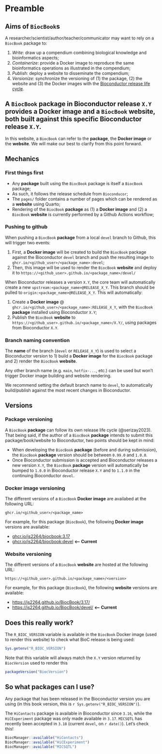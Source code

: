 # Preamble {-}

## Aims of `BiocBook`s

A researcher/scientist/author/teacher/communicator may want to rely on 
a `BiocBook` package to: 

1. *Write*: draw up a compendium combining biological knowledge and bioinformatics aspects;
2. *Containerize*: provide a Docker image to reproduce the same bioinformatics operations as illustrated in the compendium;
3. *Publish*: deploy a website to disseminate the compendium; 
4. *Versionize*: synchronize the versioning of (1) the package, (2) the website and (3) the Docker images with the [Bioconductor release life cycle](https://contributions.bioconductor.org/use-devel.html). 

::: {.callout-tip icon='true'}
## A `BiocBook` package in Bioconductor release `X.Y` provides a **Docker image** and a **`BiocBook` website**, both built against this specific Bioconductor release `X.Y`.
:::

In this website, a `BiocBook` can refer to the **package**, the **Docker image** or the **website**. We will 
make our best to clarify from this point forward. 

## Mechanics 

### First things first

- Any **package** built using the `BiocBook` package is itself a `BiocBook` package;
- As such, it follows the release schedule from `Bioconducor`; 
- The `pages/` folder contains a number of pages which can be rendered as a **website** using Quarto; 
- Rendering of the `BiocBook` **package** as (1) a **Docker image** and (2) a `BiocBook` **website** is currently performed by a Github Actions workflow; 

### Pushing to github

When pushing a `BiocBook` **package** from a local `devel` branch to Github, this will trigger two events: 

1. First, a **Docker image** will be created to build the `BiocBook` package against the Bioconductor `devel` branch and push the resulting image to `ghcr.io/<github_user>/<package_name>:devel`;
2. Then, this image will be used to render the `BiocBook` **website** and deploy it to `https://<github_user>.github.io/<package_name>/devel/`

When Bioconductor releases a version `X.Y`, the core team will automatically create a new `upstream:<package_name>@RELEASE_X_Y`. 
This branch should be pulled to `origin:<package_name>@RELEASE_X_Y`. This will automatically: 

1. Create a **Docker image** @ `ghcr.io/<github_user>/<package_name>:RELEASE_X_Y`, with the `BiocBook` **package** installed using Bioconductor `X.Y`;
2. Publish the `BiocBook` **website** to `https://<github_user>.github.io/<package_name>/X.Y/`, using packages from Bioconductor `X.Y`.

### Branch naming convention

The **name** of the branch (`devel` or `RELEASE_X_Y`) is used to select a 
Bioconductor version to 1) build a **Docker image** for the `BiocBook` package 
and 2) render the `BiocBook` **website**. 

Any other branch name (e.g. `main`, `hotfix-...`, etc.) can be used but won't 
trigger Docker image building and website rendering. 

::: {.callout-warning icon='true'}
We recommend setting the default branch name to `devel`, to automatically 
build/publish against the most recent changes in Bioconductor. 
:::

## Versions

### Package versioning

A `BiocBook` **package** can follow its own release life cycle (@serizay2023). That being said, 
if the author of a `BiocBook` **package** intends to submit this package/book/website 
to Bioconductor, two points should be kept in mind: 

- When developing the `BiocBook` **package** (before and during submission), the `BiocBook` **package** version should be between `0.99.0` and `1.0.0`. 
- Once Bioconductor submission is accepted and Bioconductor releases a new version `X.Y`, the `BiocBook` **package** version will automatically be bumped to `1.0.0` in Bioconductor release `X.Y` and to `1.1.0` in the continuing Bioconductor `devel`.

### Docker image versioning

The different versions of a `BiocBook` **Docker image** are availabed at the following URL: 

`ghcr.io/<github_user>/<package_name>`

For example, for this package (`BiocBook`), the following **Docker image** versions are available: 

- [ghcr.io/js2264/biocbook:3.17](https://github.com/js2264/BiocBook/pkgs/container/biocbook/115910386?tag=RELEASE_3_17)
- [ghcr.io/js2264/biocbook:devel](https://github.com/js2264/BiocBook/pkgs/container/biocbook/116021423?tag=devel) **<-- Current**

### Website versioning

The different versions of a `BiocBook` **website** are hosted at the following URL: 

`https://<github_user>.github.io/<package_name>/<version>`

For example, for this package (`BiocBook`), the following **website** versions are available: 

- [https://js2264.github.io/BiocBook/3.17/](https://js2264.github.io/BiocBook/3.17/)
- [https://js2264.github.io/BiocBook/devel/](https://js2264.github.io/BiocBook/devel/) **<-- Current**

## Does this really work? 

The `R_BIOC_VERSION` variable is available in the `BiocBook` Docker image (used 
to render this website) to check what BioC release is being used: 

```r
Sys.getenv("R_BIOC_VERSION")
```

Note that this variable will always match the `X.Y` version returned by `BiocVersion` 
used to render this 

```r
packageVersion("BiocVersion")
```

## So what packages can I use? 

Any package that has been released in the Bioconductor version you are using
(in this book version, this is `r Sys.getenv("R_BIOC_VERSION")`).

The `HiContacts` package is available in Bioconductor since `3.16`, 
while the `HiCExperiment` package was only made available in `3.17`. 
`MICSQTL` has recently been accepted in `3.18` (current `devel`, on `r date()`).
Let's check this!

```r
BiocManager::available("HiContacts")
BiocManager::available("HiCExperiment")
BiocManager::available("MICSQTL")
```

